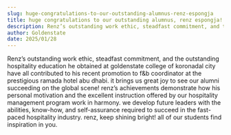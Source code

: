 ```yaml
---
slug: huge-congratulations-to-our-outstanding-alumnus-renz-espongja
title: huge congratulations to our outstanding alumnus, renz espongja!
description: Renz’s outstanding work ethic, steadfast commitment, and the outstanding hospitality education he obtained at goldenstate...
author: Goldenstate
date: 2025/01/28
---
```


Renz’s outstanding work ethic, steadfast commitment, and the outstanding hospitality education he obtained at goldenstate college of koronadal city have all contributed to his recent promotion to f&b coordinator at the prestigious ramada hotel abu dhabi. it brings us great joy to see our alumni succeeding on the global scene! renz’s achievements demonstrate how his personal motivation and the excellent instruction offered by our hospitality management program work in harmony. we develop future leaders with the abilities, know-how, and self-assurance required to succeed in the fast-paced hospitality industry. renz, keep shining bright! all of our students find inspiration in you.